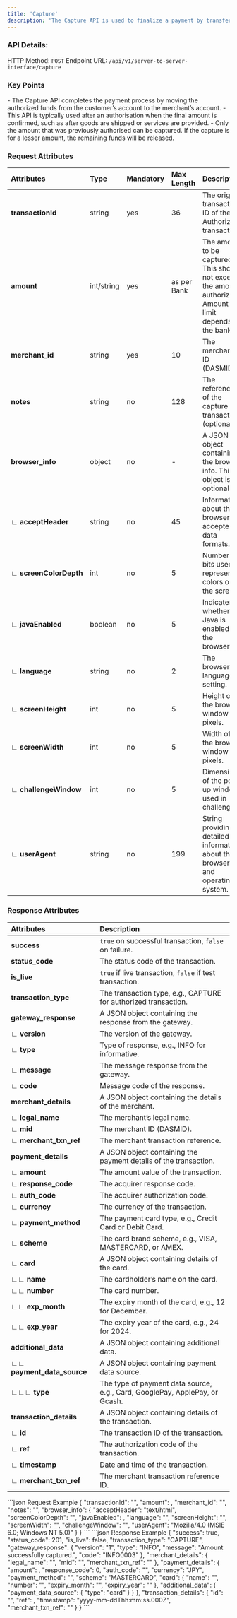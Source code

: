 ```yaml
---
title: 'Capture'
description: 'The Capture API is used to finalize a payment by transferring the funds that were previously authorised via the Authorsation API.'
---
```


### API Details:
HTTP Method: `POST`
Endpoint URL: `/api/v1/server-to-server-interface/capture`

### Key Points
<Info>
- The Capture API completes the payment process by moving the authorized funds from the customer’s account to the merchant’s account.
- This API is typically used after an authorisation when the final amount is confirmed, such as after goods are shipped or services are provided.
- Only the amount that was previously authorised can be captured. If the capture is for a lesser amount, the remaining funds will be released.
</Info>

### Request Attributes

| **Attributes**         | **Type**  | **Mandatory** | **Max Length** | **Description**                                                                 |
|:-----------------------|:----------|:--------------|:---------------|:--------------------------------------------------------------------------------|
| **transactionId**       | string    | yes           | 36             | The original transaction ID of the Authorized transaction.                      |
| **amount**             | int/string| yes           | as per Bank    | The amount to be captured. This should not exceed the amount authorized. Amount limit depends on the bank. |
| **merchant_id**         | string    | yes           | 10             | The merchant ID (DASMID).                                                       |
| **notes**              | string    | no            | 128            | The reference of the capture transaction (optional).                            |
| **browser_info**        | object    | no            | -              | A JSON object containing the browser info. This object is optional.             |
| ∟ **acceptHeader**      | string    | no            | 45             | Information about the browser's accepted data formats.                          |
| ∟ **screenColorDepth**  | int       | no            | 5              | Number of bits used to represent colors on the screen.                          |
| ∟ **javaEnabled**       | boolean   | no            | 5              | Indicates whether Java is enabled in the browser.                               |
| ∟ **language**          | string    | no            | 2              | The browser's language setting.                                                 |
| ∟ **screenHeight**      | int       | no            | 5              | Height of the browser window in pixels.                                         |
| ∟ **screenWidth**       | int       | no            | 5              | Width of the browser window in pixels.                                          |
| ∟ **challengeWindow**   | int       | no            | 5              | Dimensions of the pop-up window used in challenge.                              |
| ∟ **userAgent**         | string    | no            | 199            | String providing detailed information about the browser and operating system.   |

### Response Attributes

| **Attributes**         | **Description**                                                                 |
|:-----------------------|:--------------------------------------------------------------------------------|
| **success**            | `true` on successful transaction, `false` on failure.                           |
| **status_code**        | The status code of the transaction.                                             |
| **is_live**            | `true` if live transaction, `false` if test transaction.                        |
| **transaction_type**   | The transaction type, e.g., CAPTURE for authorized transaction.                 |
| **gateway_response**   | A JSON object containing the response from the gateway.                         |
| ∟ **version**          | The version of the gateway.                                                     |
| ∟ **type**             | Type of response, e.g., INFO for informative.                                   |
| ∟ **message**          | The message response from the gateway.                                          |
| ∟ **code**             | Message code of the response.                                                   |
| **merchant_details**   | A JSON object containing the details of the merchant.                           |
| ∟ **legal_name**       | The merchant’s legal name.                                                      |
| ∟ **mid**              | The merchant ID (DASMID).                                                       |
| ∟ **merchant_txn_ref** | The merchant transaction reference.                                             |
| **payment_details**    | A JSON object containing the payment details of the transaction.                |
| ∟ **amount**           | The amount value of the transaction.                                            |
| ∟ **response_code**    | The acquirer response code.                                                     |
| ∟ **auth_code**        | The acquirer authorization code.                                                |
| ∟ **currency**         | The currency of the transaction.                                                |
| ∟ **payment_method**   | The payment card type, e.g., Credit Card or Debit Card.                         |
| ∟ **scheme**           | The card brand scheme, e.g., VISA, MASTERCARD, or AMEX.                         |
| ∟ **card**             | A JSON object containing details of the card.                                   |
| ∟∟ **name**            | The cardholder’s name on the card.                                               |
| ∟∟ **number**          | The card number.                                                                 |
| ∟∟ **exp_month**       | The expiry month of the card, e.g., 12 for December.                            |
| ∟∟ **exp_year**        | The expiry year of the card, e.g., 24 for 2024.                                 |
| **additional_data**    | A JSON object containing additional data.                                       |
| ∟∟ **payment_data_source** | A JSON object containing payment data source.                              |
| ∟∟∟ **type**           | The type of payment data source, e.g., Card, GooglePay, ApplePay, or Gcash.      |
| **transaction_details**| A JSON object containing details of the transaction.                            |
| ∟ **id**               | The transaction ID of the transaction.                                          |
| ∟ **ref**              | The authorization code of the transaction.                                      |
| ∟ **timestamp**        | Date and time of the transaction.                                               |
| ∟ **merchant_txn_ref** | The merchant transaction reference ID.                                          |


<RequestExample>
```json Request Example
{
    "transactionId": "<transaction_id>",
    "amount": <float/string/int>,
    "merchant_id": "<DASMID>",
    "notes": "<string>",
    "browser_info": {
        "acceptHeader": "text/html",
        "screenColorDepth": "<int>",
        "javaEnabled": <boolean>,
        "language": "<string>",
        "screenHeight": "<int>",
        "screenWidth": "<int>",
        "challengeWindow": "<int>",
        "userAgent": "Mozilla/4.0 (MSIE 6.0; Windows NT 5.0)"
    }
}
```
</RequestExample>

<ResponseExample>
```json Response Example
{
    "success": true,
    "status_code": 201,
    "is_live": false,
    "transaction_type": "CAPTURE",
    "gateway_response": {
        "version": "1",
        "type": "INFO",
        "message": "Amount successfully captured.",
        "code": "INFO0003"
    },
    "merchant_details": {
        "legal_name": "<string>",
        "mid": "<DASMID>",
        "merchant_txn_ref": "<string>"
    },
    "payment_details": {
        "amount": <payment_amount>,
        "response_code": 0,
        "auth_code": "<auth_code>",
        "currency": "JPY",
        "payment_method": "<payment_method>",
        "scheme": "MASTERCARD",
        "card": {
           "name": "<customer_name>",
            "number": "<card_number(hash)>",
            "expiry_month": "<expiry_mm>",
            "expiry_year": "<expiry_yy>"
        },
        "additional_data": {
            "payment_data_source": {
                "type": "card"
            }
        }
    },
    "transaction_details": {
        "id": "<transaction_id>",
        "ref": <ref>,
        "timestamp": "yyyy-mm-ddThh:mm:ss.000Z",
        "merchant_txn_ref": "<string>"
    }
}
```
</ResponseExample>